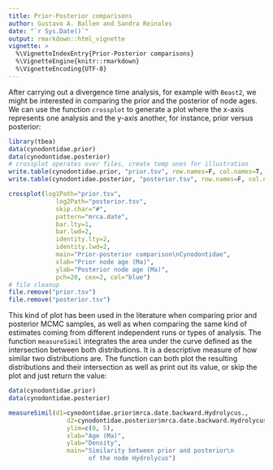 ```yaml
---
title: Prior-Posterior comparisons
author: Gustavo A. Ballen and Sandra Reinales
date: "`r Sys.Date()`"
output: rmarkdown::html_vignette
vignette: >
  %\VignetteIndexEntry{Prior-Posterior comparisons}
  %\VignetteEngine{knitr::rmarkdown}
  %\VignetteEncoding{UTF-8}
---
```


After carrying out a divergence time analysis, for example with `Beast2`, we might be interested in comparing the prior and the posterior of node ages. We can use the function `crossplot` to generate a plot where the x-axis represents one analysis and the y-axis another, for instance, prior versus posterior:

```r
library(tbea)
data(cynodontidae.prior)
data(cynodontidae.posterior)
# crossplot operates over files, create temp ones for illustration
write.table(cynodontidae.prior, "prior.tsv", row.names=F, col.names=T, sep="\t")
write.table(cynodontidae.posterior, "posterior.tsv", row.names=F, col.names=T, sep="\t")

crossplot(log1Path="prior.tsv",
             log2Path="posterior.tsv",
             skip.char="#",
             pattern="mrca.date",
             bar.lty=1,
             bar.lwd=2,
             identity.lty=2,
             identity.lwd=2,
             main="Prior-posterior comparison\nCynodontidae",
             xlab="Prior node age (Ma)",
             ylab="Posterior node age (Ma)",
             pch=20, cex=2, col="blue")
# file cleanup
file.remove("prior.tsv")
file.remove("posterior.tsv")
```

This kind of plot has been used in the literature when comparing prior and posterior MCMC samples, as well as when comparing the same kind of estimates coming from different independent runs or types of analysis. The function `measureSimil` integrates the area under the curve defined as the intersection between both distributions. It is a descriptive measure of how similar two distributions are. The function can both plot the resulting distributions and their intersection as well as print out its value, or skip the plot and just return the value:

```r
data(cynodontidae.prior)
data(cynodontidae.posterior)

measureSimil(d1=cynodontidae.prior$mrca.date.backward.Hydrolycus.,
                d2=cynodontidae.posterior$mrca.date.backward.Hydrolycus.,
                ylim=c(0, 5),
                xlab="Age (Ma)",
                ylab="Density",
                main="Similarity between prior and posterior\n
                      of the node Hydrolycus")
```

